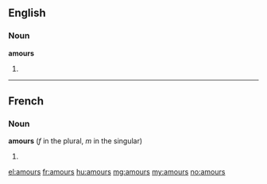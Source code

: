 ==English==

===Noun===
'''amours'''

# {{plural of|amour}}

----

==French==

===Noun===
'''amours''' (''f'' in the plural, ''m'' in the singular)

#{{plural of|amour|lang=fr}}

[[el:amours]]
[[fr:amours]]
[[hu:amours]]
[[mg:amours]]
[[my:amours]]
[[no:amours]]